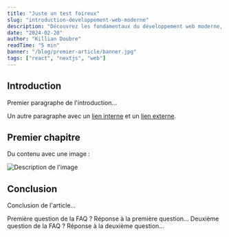 ```yaml
---
title: "Juste un test foireux"
slug: "introduction-developpement-web-moderne"
description: "Découvrez les fondamentaux du développement web moderne, les meilleures pratiques et les technologies essentielles pour créer des applications web performantes."
date: "2024-02-20"
author: "Killian Doubre"
readTime: "5 min"
banner: "/blog/premier-article/banner.jpg"
tags: ["react", "nextjs", "web"]
---
```


## Introduction
Premier paragraphe de l'introduction...

Un autre paragraphe avec un [lien interne](/blog/autre-article) et un [lien externe](https://exemple.com).

## Premier chapitre
Du contenu avec une image :

<Image src="/blog/premier-article/banner.jpg" alt="Description de l'image" caption="Lorem ipsum dolor sit amet, consectetur adipiscing elit." />

## Conclusion
Conclusion de l'article...

<FAQ>
  <Question>
    Première question de la FAQ ?
  </Question>
  <Answer>
    Réponse à la première question...
  </Answer>

  <Question>
    Deuxième question de la FAQ ?
  </Question>
  <Answer>
    Réponse à la deuxième question...
  </Answer>
</FAQ>